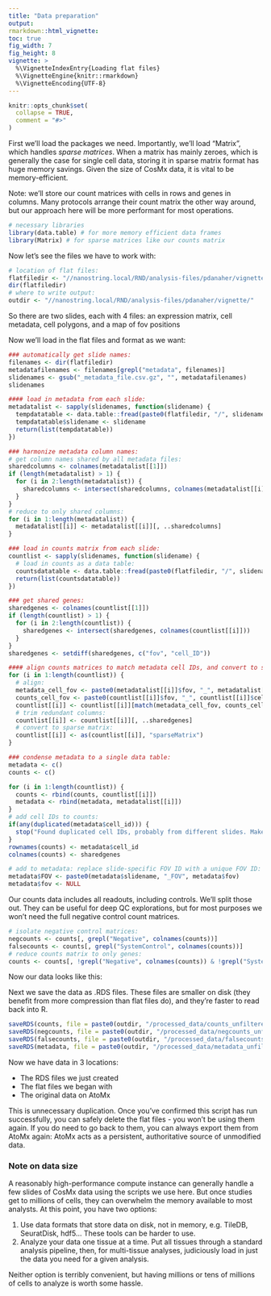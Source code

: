 ```yaml
---
title: "Data preparation"
output: 
rmarkdown::html_vignette: 
toc: true
fig_width: 7 
fig_height: 8 
vignette: >
  %\VignetteIndexEntry{Loading flat files}
  %\VignetteEngine{knitr::rmarkdown}
  %\VignetteEncoding{UTF-8}
---
```

<style>
p.caption {
  font-size: 1.5em;
}
</style>
```r
knitr::opts_chunk$set(
  collapse = TRUE,
  comment = "#>"
)
```


First we'll load the packages we need. 
Importantly, we'll load "Matrix", which handles *sparse matrices*. 
When a matrix has mainly zeroes, which is generally the case for single cell data,
storing it in sparse matrix format has huge memory savings. Given the size of CosMx
data, it is vital to be memory-efficient. 

Note: we'll store our count matrices with cells in rows and genes in columns. 
Many protocols arrange their count matrix the other way around, 
but our approach here will be more performant for most operations. 

```r
# necessary libraries
library(data.table) # for more memory efficient data frames
library(Matrix) # for sparse matrices like our counts matrix
```

Now let's see the files we have to work with:

```r
# location of flat files:
flatfiledir <- "//nanostring.local/RND/analysis-files/pdanaher/vignette/flat files/"
dir(flatfiledir)
# where to write output:
outdir <- "//nanostring.local/RND/analysis-files/pdanaher/vignette/"
```
So there are two slides, each with 4 files: an expression matrix, cell metadata, cell polygons, and a map of fov positions

Now we'll load in the flat files and format as we want:

```r
### automatically get slide names:
filenames <- dir(flatfiledir)
metadatafilenames <- filenames[grepl("metadata", filenames)]
slidenames <- gsub("_metadata_file.csv.gz", "", metadatafilenames)
slidenames

#### load in metadata from each slide:
metadatalist <- sapply(slidenames, function(slidename) {
  tempdatatable <- data.table::fread(paste0(flatfiledir, "/", slidename, "_metadata_file.csv.gz"))
  tempdatatable$slidename <- slidename
  return(list(tempdatatable))
})

### harmonize metadata column names:
# get column names shared by all metadata files:
sharedcolumns <- colnames(metadatalist[[1]])
if (length(metadatalist) > 1) {
  for (i in 2:length(metadatalist)) {
    sharedcolumns <- intersect(sharedcolumns, colnames(metadatalist[[i]]))
  }
}
# reduce to only shared columns:
for (i in 1:length(metadatalist)) {
  metadatalist[[i]] <- metadatalist[[i]][, ..sharedcolumns]
}

### load in counts matrix from each slide:
countlist <- sapply(slidenames, function(slidename) {
  # load in counts as a data table:
  countsdatatable <- data.table::fread(paste0(flatfiledir, "/", slidename, "_exprMat_file.csv.gz"))
  return(list(countsdatatable))
})

### get shared genes:
sharedgenes <- colnames(countlist[[1]])
if (length(countlist) > 1) {
  for (i in 2:length(countlist)) {
    sharedgenes <- intersect(sharedgenes, colnames(countlist[[i]]))
  }
}
sharedgenes <- setdiff(sharedgenes, c("fov", "cell_ID"))

#### align counts matrices to match metadata cell IDs, and convert to sparse matrices:
for (i in 1:length(countlist)) {
  # align:
  metadata_cell_fov <- paste0(metadatalist[[i]]$fov, "_", metadatalist[[i]]$cell_ID)
  counts_cell_fov <- paste0(countlist[[i]]$fov, "_", countlist[[i]]$cell_ID)
  countlist[[i]] <- countlist[[i]][match(metadata_cell_fov, counts_cell_fov), ]
  # trim redundant columns:
  countlist[[i]] <- countlist[[i]][, ..sharedgenes]
  # convert to sparse matrix:
  countlist[[i]] <- as(countlist[[i]], "sparseMatrix")
}

### condense metadata to a single data table:
metadata <- c()
counts <- c()

for (i in 1:length(countlist)) {
  counts <- rbind(counts, countlist[[i]])
  metadata <- rbind(metadata, metadatalist[[i]])
}
# add cell IDs to counts:
if(any(duplicated(metadata$cell_id))) {
  stop("Found duplicated cell IDs, probably from different slides. Make sure they're all unique.")
}
rownames(counts) <- metadata$cell_id
colnames(counts) <- sharedgenes

# add to metadata: replace slide-specific FOV ID with a unique FOV ID:
metadata$FOV <- paste0(metadata$slidename, "_FOV", metadata$fov)
metadata$fov <- NULL

```

Our counts data includes all readouts, including controls. 
We'll split those out. They can be useful for deep QC explorations, but for most purposes we won't need the full negative control count matrices.

```r
# isolate negative control matrices:
negcounts <- counts[, grepl("Negative", colnames(counts))]
falsecounts <- counts[, grepl("SystemControl", colnames(counts))]
# reduce counts matrix to only genes:
counts <- counts[, !grepl("Negative", colnames(counts)) & !grepl("SystemControl", colnames(counts))]
```


Now our data looks like this:

<INSERT CARTOON> 


Next we save the data as .RDS files. These files are smaller on disk (they 
benefit from more compression than flat files do), and they're faster to read
back into R.

```r
saveRDS(counts, file = paste0(outdir, "/processed_data/counts_unfiltered.RDS"))
saveRDS(negcounts, file = paste0(outdir, "/processed_data/negcounts_unfiltered.RDS"))
saveRDS(falsecounts, file = paste0(outdir, "/processed_data/falsecounts_unfiltered.RDS"))
saveRDS(metadata, file = paste0(outdir, "/processed_data/metadata_unfiltered.RDS"))
```

Now we have data in 3 locations:

- The RDS files we just created
- The flat files we began with
- The original data on AtoMx

This is unnecessary duplication. Once you've confirmed this script has run successfully,
you can safely delete the flat files - you won't be using them again. 
If you do need to go back to them, you can always export them from AtoMx again:
AtoMx acts as a persistent, authoritative source of unmodified data.

### Note on data size

A reasonably high-performance compute instance can generally handle a few slides of 
 CosMx data using the scripts we use here. But once studies get to millions of cells, they
 can overwhelm the memory available to most analysts. At this point, you have two options:

1. Use data formats that store data on disk, not in memory, e.g. TileDB, SeuratDisk, hdf5... 
These tools can be harder to use.
2. Analyze your data one tissue at a time. Put all tissues through a standard analysis pipeline, then, for multi-tissue analyses, judiciously load in just the data you need
for a given analysis. 

Neither option is terribly convenient, but having millions or tens of millions of cells 
to analyze is worth some hassle. 


